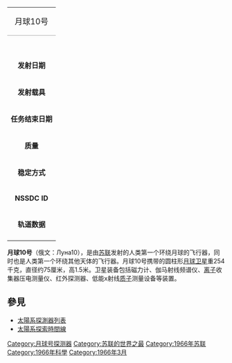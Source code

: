 {| border=1 align=right cellpadding=4 cellspacing=0 width=250 style="margin: 0 0 1em 1em; background: #f9f9f9; border: 1px #aaa solid; border-collapse: collapse; font-size: 95%;"
| align="center" style="background:#efefef;" colspan="2" style="border-bottom:1px #aaa solid;" | <font size="+1">月球10号<br />
|-
| align=center colspan=2 |
{| border=0 cellpadding=2 cellspacing=0 width=250 style="background:#f9f9f9;"
|}
|-
|'''发射日期''' || 1966年3月31日
|-
|'''发射载具''' || [[闪电号运载火箭|闪电号运载火箭]]
|-
|'''任务结束日期''' || 不详
|-
|'''质量''' || 1600千克
|-
|'''稳定方式''' || 不详
|-
|'''NSSDC ID''' || [http://nssdc.gsfc.nasa.gov/nmc/masterCatalog.do?sc=1966-027A 1966-027A] {{Wayback|url=http://nssdc.gsfc.nasa.gov/nmc/masterCatalog.do?sc=1966-027A |date=20170403194803 }}
|-
|'''轨道数据''' || 月球轨道；<br />公转周期：2小时59分<br />轨道倾角：71.5度
|-
|}
'''月球10号'''（俄文：Луна10），是由[[苏联|苏联]]发射的人类第一个环绕月球的飞行器，同时也是人类第一个环绕其他天体的飞行器。月球10号携带的圆柱形[[月球|月球]][[卫星|卫星]]重254千克，直径约75厘米，高1.5米。卫星装备包括磁力计、伽马射线频谱仪、[[离子|离子]]收集器压电测量仪、红外探测器、低能x射线[[质子|质子]]测量设备等装置。

==參見==
*[[太陽系探測器列表|太陽系探測器列表]]
*[[太陽系探索時間線|太陽系探索時間線]]

{{月球计划}}
{{月球任務}}

[[Category:月球号探测器|Category:月球号探测器]]
[[Category:苏联的世界之最|Category:苏联的世界之最]]
[[Category:1966年苏联|Category:1966年苏联]]
[[Category:1966年科學|Category:1966年科學]]
[[Category:1966年3月|Category:1966年3月]]